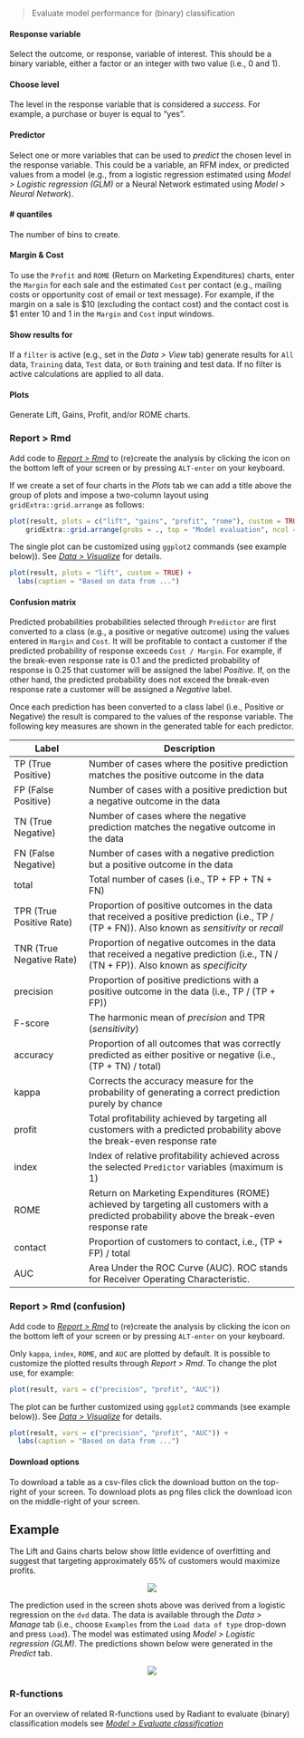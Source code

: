 > Evaluate model performance for (binary) classification

#### Response variable

Select the outcome, or response, variable of interest. This should be a binary variable, either a factor or an integer with two value (i.e., 0 and 1).

#### Choose level

The level in the response variable that is considered a _success_. For example, a purchase or buyer is equal to "yes".

#### Predictor

Select one or more variables that can be used to _predict_ the chosen level in the response variable. This could be a variable, an RFM index, or predicted values from a model (e.g., from a logistic regression estimated using _Model > Logistic regression (GLM)_ or a Neural Network estimated using _Model > Neural Network_).

#### # quantiles

The number of bins to create.

#### Margin & Cost

To use the `Profit` and `ROME` (Return on Marketing Expenditures) charts, enter the `Margin` for each sale and the estimated `Cost` per contact (e.g., mailing costs or opportunity cost of email or text message). For example, if the margin on a sale is \$10 (excluding the contact cost) and the contact cost is \$1 enter 10 and 1 in the `Margin` and `Cost` input windows.

#### Show results for

If a `filter` is active (e.g., set in the _Data > View_ tab) generate results for `All` data, `Training` data, `Test` data, or `Both` training and test data. If no filter is active calculations are applied to all data.

#### Plots

Generate Lift, Gains, Profit, and/or ROME charts. 

### Report > Rmd

Add code to <a href="https://radiant-rstats.github.io/docs/data/report_rmd.html" target="_blank">_Report > Rmd_</a> to (re)create the analysis by clicking the <i title="report results" class="fa fa-edit"></i> icon on the bottom left of your screen or by pressing `ALT-enter` on your keyboard. 

If we create a set of four charts in the _Plots_ tab we can add a title above the group of plots and impose a two-column layout using `gridExtra::grid.arrange` as follows:

```r
plot(result, plots = c("lift", "gains", "profit", "rome"), custom = TRUE) %>%
	gridExtra::grid.arrange(grobs = ., top = "Model evaluation", ncol = 2)
```

The single plot can be customized using `ggplot2` commands (see example below)). See <a href="https://radiant-rstats.github.io/docs/data/visualize.html" target="_blank">_Data > Visualize_</a> for details.

```r
plot(result, plots = "lift", custom = TRUE) +
  labs(caption = "Based on data from ...")
```

#### Confusion matrix

Predicted probabilities probabilities selected through `Predictor` are first converted to a class (e.g., a positive or negative outcome) using the values entered in `Margin` and `Cost`. It will be profitable to contact a customer if the predicted probability of response exceeds `Cost / Margin`. For example, if the break-even response rate is 0.1 and the predicted probability of response is 0.25 that customer will be assigned the label _Positive_. If, on the other hand, the predicted probability does not exceed the break-even response rate a customer will be assigned a _Negative_ label.

Once each prediction has been converted to a class label (i.e., Positive or Negative) the result is compared to the values of the response variable. The following key measures are shown in the generated table for each predictor.

Label                    | Description
------------------------ | ------------------------------------------------------------------
TP (True Positive)       | Number of cases where the positive prediction matches the positive outcome in the data
FP (False Positive)      | Number of cases with a positive prediction but a negative outcome in the data
TN (True Negative)       | Number of cases where the negative prediction matches the negative outcome in the data
FN (False Negative)      | Number of cases with a negative prediction but a positive outcome in the data
total                    | Total number of cases (i.e., TP + FP + TN + FN)
TPR (True Positive Rate) | Proportion of positive outcomes in the data that received a positive prediction (i.e., TP / (TP + FN)). Also known as _sensitivity_ or _recall_
TNR (True Negative Rate) | Proportion of negative outcomes in the data that received a negative prediction (i.e., TN / (TN + FP)). Also known as _specificity_
precision                | Proportion of positive predictions with a positive outcome in the data (i.e., TP / (TP + FP))
F-score                  | The harmonic mean of _precision_ and TPR (_sensitivity_)
accuracy                 | Proportion of all outcomes that was correctly predicted as either positive or negative (i.e., (TP + TN) / total)
kappa                    | Corrects the accuracy measure for the probability of generating a correct prediction purely by chance
profit                   | Total profitability achieved by targeting all customers with a predicted probability above the break-even response rate
index                    | Index of relative profitability achieved across the selected `Predictor` variables (maximum is 1)
ROME										 | Return on Marketing Expenditures (ROME) achieved by targeting all customers with a predicted probability above the break-even response rate
contact									 | Proportion of customers to contact, i.e., (TP + FP) / total
AUC										   | Area Under the ROC Curve (AUC). ROC stands for Receiver Operating Characteristic.

### Report > Rmd (confusion)

Add code to <a href="https://radiant-rstats.github.io/docs/data/report_rmd.html" target="_blank">_Report > Rmd_</a> to (re)create the analysis by clicking the <i title="report results" class="fa fa-edit"></i> icon on the bottom left of your screen or by pressing `ALT-enter` on your keyboard. 

Only `kappa`, `index`, `ROME`, and `AUC` are plotted by default. It is possible to customize the plotted results through _Report > Rmd_. To change the plot use, for example: 

```r
plot(result, vars = c("precision", "profit", "AUC"))
```

The plot can be further customized using `ggplot2` commands (see example below)). See <a href="https://radiant-rstats.github.io/docs/data/visualize.html" target="_blank">_Data > Visualize_</a> for details.

```r
plot(result, vars = c("precision", "profit", "AUC")) + 
  labs(caption = "Based on data from ...")
```

#### Download options

To download a table as a csv-files click the download button on the top-right of your screen. To download plots as png files click the download icon on the middle-right of your screen.

## Example

The Lift and Gains charts below show little evidence of overfitting and suggest that targeting approximately 65% of customers would maximize profits.

<p align="center"><img src="https://radiant-rstats.github.io/docs/model/figures_model//evalbin_lift_gains.png"></p>

<!-- This insight is confirmed by looking at the confusion matrix. The True Positive Rate in the training and test sample are 94.0% and 93.4% respectively.

<p align="center"><img src="https://radiant-rstats.github.io/docs/model/figures_model//evalbin_confusion.png"></p>
-->

The prediction used in the screen shots above was derived from a logistic regression on the `dvd` data. The data is available through the _Data > Manage_ tab (i.e., choose `Examples` from the `Load data of type` drop-down and press `Load`). The model was estimated using _Model > Logistic regression (GLM)_. The predictions shown below were generated in the _Predict_ tab.

<p align="center"><img src="https://radiant-rstats.github.io/docs/model/figures_model//evalbin_logistic.png"></p>

### R-functions

For an overview of related R-functions used by Radiant to evaluate (binary) classification models see <a href = "https://radiant-rstats.github.io/radiant.model/reference/index.html#section-model-evaluate-classification" target="_blank">_Model > Evaluate classification_</a>
